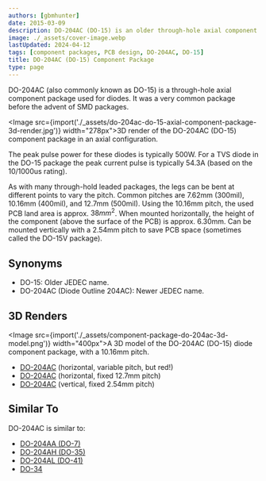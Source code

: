 ```yaml
---
authors: [gbmhunter]
date: 2015-03-09
description: DO-204AC (DO-15) is an older through-hole axial component package used for diodes.
image: ./_assets/cover-image.webp
lastUpdated: 2024-04-12
tags: [component packages, PCB design, DO-204AC, DO-15]
title: DO-204AC (DO-15) Component Package
type: page
---
```


DO-204AC (also commonly known as DO-15) is a through-hole axial component package used for diodes. It was a very common package before the advent of SMD packages.

<Image src={import('./_assets/do-204ac-do-15-axial-component-package-3d-render.jpg')} width="278px">3D render of the DO-204AC (DO-15) component package in an axial configuration.</Image>

The peak pulse power for these diodes is typically 500W. For a TVS diode in the DO-15 package the peak current pulse is typically 54.3A (based on the 10/1000us rating).

As with many through-hold leaded packages, the legs can be bent at different points to vary the pitch. Common pitches are 7.62mm (300mil), 10.16mm (400mil), and 12.7mm (500mil). Using the 10.16mm pitch, the used PCB land area is approx. $38mm^2$. When mounted horizontally, the height of the component (above the surface of the PCB) is approx. 6.30mm. Can be mounted vertically with a 2.54mm pitch to save PCB space (sometimes called the DO-15V package).

## Synonyms

* DO-15: Older JEDEC name.
* DO-204AC (Diode Outline 204AC): Newer JEDEC name.

## 3D Renders

<Image src={import('./_assets/component-package-do-204ac-3d-model.png')} width="400px">A 3D model of the DO-204AC (DO-15) diode component package, with a 10.16mm pitch.</Image>

* <a href="http://www.3dcontentcentral.com/secure/download-model.aspx?catalogid=171&amp;id=258357">DO-204AC</a> (horizontal, variable pitch, but red!)
* <a href="http://www.3dcontentcentral.com/download-model.aspx?catalogid=171&amp;id=345968">DO-204AC</a> (horizontal, fixed 12.7mm pitch)
* <a href="http://www.3dcontentcentral.com/secure/download-model.aspx?catalogid=171&amp;id=348667">DO-204AC</a> (vertical, fixed 2.54mm pitch)

## Similar To

DO-204AC is similar to:

* [DO-204AA (DO-7)](/pcb-design/component-packages/do-204aa-component-package/)
* [DO-204AH (DO-35)](/pcb-design/component-packages/do-204ah-component-package/)
* [DO-204AL (DO-41)](/pcb-design/component-packages/do-204al-component-package/)
* [DO-34](/pcb-design/component-packages/do-34-component-package/)

